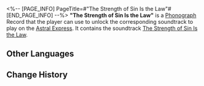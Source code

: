 <%-- [PAGE_INFO]
PageTitle=#"The Strength of Sin Is the Law"#
[END_PAGE_INFO] --%>
{{Item Infobox
|id          = 210337
|image       = Item The Strength of Sin Is the Law.png
|type        = Disk
|invCategory = Valuables
|rarity      = 3
|effect      = 
|description = A record that can be played on the Express' phonograph. It might be a chance acquisition or a gift from someone else. All sorts of memories surge up when the music plays &mdash; the smiles, encounters, touches, and the excitement of battle. Maybe that is why people still collect records even as society rapidly advances.<br />The current record contains the track "The Strength of Sin Is the Law."
}}
{{Description|''Without the law saying not to be greedy, people would not know what greed is.''}}
'''"The Strength of Sin Is the Law"''' is a [[Phonograph]] Record that the player can use to unlock the corresponding soundtrack to play on the [[Astral Express]]. It contains the soundtrack [[The Strength of Sin Is the Law]].

==Other Languages==
{{Other Languages
|en   = "The Strength of Sin Is the Law"
|zhs  = 《律是罪的权势》
|zht  = 《律是罪的權勢》
|ja   = 『律は罪の権勢』
|ko   = ≪죄의 권능은 율법이라≫
|es   = La ley es el poder del pecado
|fr   = «&nbsp;The Strength of Sin Is the Law&nbsp;»
|ru   = The Strength of Sin Is the Law
|th   = "The Strength of Sin Is the Law"
|vi   = "Luật Pháp Là Quyền Lực Của Tội Lỗi"
|de   = „Die Stärke der Sünde ist das Gesetz“
|id   = "The Strength of Sin Is the Law"
|pt   = "The Strength of Sin Is the Law"
}}

==Change History==
{{Change History|2.2}}